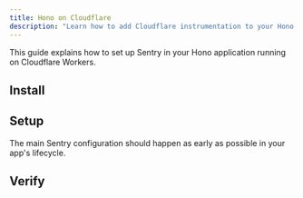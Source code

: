 ```yaml
---
title: Hono on Cloudflare
description: "Learn how to add Cloudflare instrumentation to your Hono app."
---
```


This guide explains how to set up Sentry in your Hono application running on Cloudflare Workers.

## Install

<PlatformContent includePath="getting-started-install" />

## Setup

The main Sentry configuration should happen as early as possible in your app's lifecycle.

<PlatformContent includePath="getting-started-config" />

<PlatformContent
  includePath="getting-started-config"
  platform="javascript.cloudflare.workers"
/>

## Verify

<PlatformContent
  includePath="getting-started-verify"
  platform="javascript.hono"
/>
